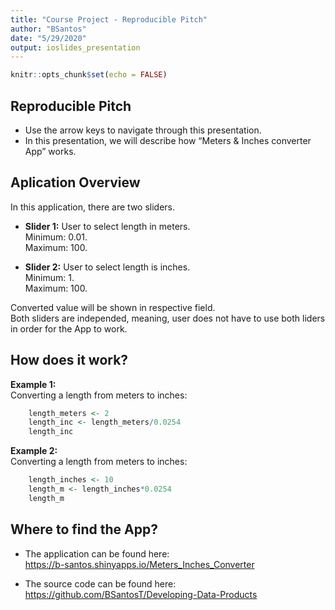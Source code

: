 ---
title: "Course Project - Reproducible Pitch"
author: "BSantos"
date: "5/29/2020"
output: ioslides_presentation
---

```{r setup, include=FALSE}
knitr::opts_chunk$set(echo = FALSE)
```

## Reproducible Pitch

- Use the arrow keys to navigate through this presentation.  
- In this presentation, we will describe how "Meters & Inches converter App" works.

## Aplication Overview

In this application, there are two sliders.  

- **Slider 1:** User to select length in meters.  
Minimum: 0.01.  
Maximum: 100.  
  
- **Slider 2:** User to select length is inches.  
Minimum: 1.  
Maximum: 100.  

Converted value will be shown in respective field.  
Both sliders are independed, meaning, user does not have to use both liders in order for the App to work.


## How does it work?
**Example 1:**  
Converting a length from meters to inches:  
```{r, echo=TRUE}
    length_meters <- 2
    length_inc <- length_meters/0.0254
    length_inc
```
**Example 2:**  
Converting a length from meters to inches:  
```{r, echo=TRUE}
    length_inches <- 10
    length_m <- length_inches*0.0254
    length_m
```

## Where to find the App?

- The application can be found here:  
<https://b-santos.shinyapps.io/Meters_Inches_Converter>  

- The source code can be found here:
<https://github.com/BSantosT/Developing-Data-Products>  
